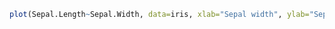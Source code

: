 
```r
plot(Sepal.Length~Sepal.Width, data=iris, xlab="Sepal width", ylab="Sepal length", col=Species) 
```  
 

